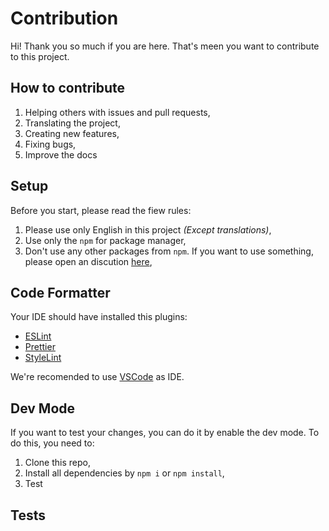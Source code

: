 # Contribution

Hi! Thank you so much if you are here. That's meen you want to contribute to this project.

## How to contribute

1. Helping others with issues and pull requests,
2. Translating the project,
3. Creating new features,
4. Fixing bugs,
5. Improve the docs

## Setup

Before you start, please read the fiew rules:

1. Please use only English in this project _(Except translations)_,
2. Use only the `npm` for package manager,
3. Don't use any other packages from `npm`. If you want to use something, please open an discution [here](https://github.com/aXenDeveloper/vitnode/discussions/categories/ideas),

## Code Formatter

Your IDE should have installed this plugins:

- [ESLint](https://marketplace.visualstudio.com/items?itemName=dbaeumer.vscode-eslint)
- [Prettier](https://marketplace.visualstudio.com/items?itemName=esbenp.prettier-vscode)
- [StyleLint](https://marketplace.visualstudio.com/items?itemName=stylelint.vscode-stylelint)

We're recomended to use [VSCode](https://code.visualstudio.com/) as IDE.

## Dev Mode

If you want to test your changes, you can do it by enable the dev mode. To do this, you need to:

1. Clone this repo,
2. Install all dependencies by `npm i` or `npm install`,
3. Test

## Tests
